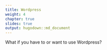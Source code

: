 ```yaml
---
title: Wordpress
weight: 4
chapter: true
slides: true
output: hugodown::md_document
---
```


What if you have to or want to use Wordpress?